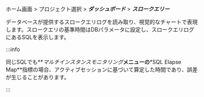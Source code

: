 ホーム画面 > プロジェクト選択 > **_ダッシュボード_** > **_スロークエリー_**

データベースが提供するスロークエリログを読み取り、視覚的なチャートで表現します。スロークエリの基準時間はDBパラメータに設定し、スロークエリログにあるSQLを表示します。

:::info

同じSQLでも**_マルチインスタンスモニタリング_**メニューの**\*SQL Elapse Map**指標の場合、アクティブセッションに基づいて算定した時間であり、誤差が生じることがあります。

:::
